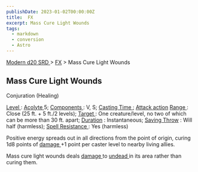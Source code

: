 ```yaml
---
publishDate: 2023-01-02T00:00:00Z
title:  FX
excerpt: Mass Cure Light Wounds
tags:
  - markdown
  - conversion
  - Astro
---
```


[ Modern d20 SRD ](/#modernD20) > [ FX](modern-d20-srd-fx-index) > Mass Cure Light Wounds

##  Mass Cure Light Wounds

Conjuration (Healing)

[ Level ](modern-d20-srd-fx-level) : [ Acolyte ](modern-d20-srd-classes-advanced-acolyte) 5; [ Components ](modern-d20-srd-fx-components) : V, S; [Casting Time ](modern-d20-srd-fx-casting-time) ; [ Attack action](modern-d20-srd-combat-attack-actions) [ Range ](modern-d20-srd-fx-range) :
Close (25 ft. + 5 ft./2 levels); [ Target ](modern-d20-srd-fx-target) : One
creature/level, no two of which can be more than 30 ft. apart; [ Duration](modern-d20-srd-fx-duration) : Instantaneous; [ Saving Throw](modern-d20-srd-basics-saving-throws) : Will half (harmless); [ Spell Resistance ](modern-d20-srd-special-abilities-spell-resistance) : Yes
(harmless)

Positive energy spreads out in all directions from the point of origin, curing
1d8 points of [ damage ](modern-d20-srd-combat-damage) +1 point per caster
level to nearby living allies.

Mass cure light wounds deals [ damage ](modern-d20-srd-combat-damage) to [undead ](modern-d20-srd-creature-types-undead) in its area rather than curing
them.


